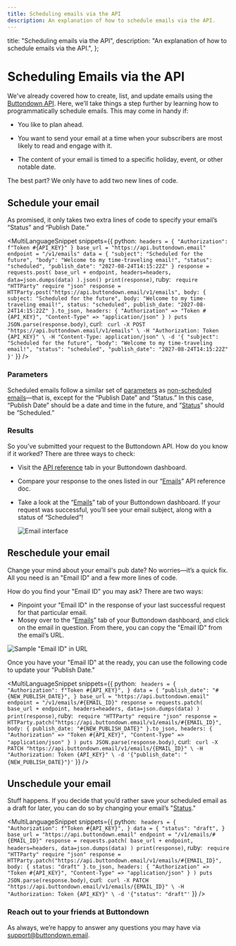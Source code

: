 ```yaml
---
title: Scheduling emails via the API
description: An explanation of how to schedule emails via the API.
---
```



  title: "Scheduling emails via the API",
  description:
    "An explanation of how to schedule emails via the API.",
};

# Scheduling Emails via the API

We've already covered how to create, list, and update emails using the [Buttondown API](https://docs.buttondown.email/api-reference/emails#EmailType). Here, we’ll take things a step further by learning how to programmatically schedule emails. This may come in handy if:

-   You like to plan ahead.
    
-   You want to send your email at a time when your subscribers are most likely to read and engage with it.
    
-   The content of your email is timed to a specific holiday, event, or other notable date.

The best part? We only have to add two new lines of code.

## Schedule your email

As promised, it only takes two extra lines of code to specify your email’s “Status” and “Publish Date.”

<MultiLanguageSnippet
    snippets={{
        python:`
headers = {
    "Authorization": f"Token #{API_KEY}"
}
base_url = "https://api.buttondown.email"
endpoint = "/v1/emails"
data = {
    "subject": "Scheduled for the future",
    "body": "Welcome to my time-traveling email!",
    "status": "scheduled",
    "publish_date": "2027-08-24T14:15:22Z"
}
response = requests.post(
    base_url + endpoint,
    headers=headers,
    data=json.dumps(data)
).json()
print(response)`, ruby: `
require "HTTParty"
require "json"
response = HTTParty.post("https://api.buttondown.email/v1/emails",
    body: {
        subject: "Scheduled for the future",
        body: "Welcome to my time-traveling email!",
        status: "scheduled",
        publish_date: "2027-08-24T14:15:22Z"
    }.to_json,
    headers: {
        "Authorization" => "Token #{API_KEY}",
        "Content-Type" => "application/json"
        }
    )
    puts JSON.parse(response.body)`, curl: `
curl -X POST "https://api.buttondown.email/v1/emails" \
-H "Authorization: Token {API_KEY}" \
-H "Content-Type: application/json" \
-d '{
    "subject": "Scheduled for the future",
    "body": "Welcome to my time-traveling email!",
    "status": "scheduled",
    "publish_date": "2027-08-24T14:15:22Z"
}'`
}}
/>

### Parameters

Scheduled emails follow a similar set of [parameters](https://docs.buttondown.email/api-reference/emails) as [non-scheduled emails](https://docs.buttondown.email/api-reference/emails)—that is, except for the “Publish Date” and “Status.” In this case, “Publish Date” should be a date and time in the future, and “[Status](https://docs.buttondown.email/api-reference/emails#EmailStatus)” should be “Scheduled.”

### Results

So you’ve submitted your request to the Buttondown API. How do you know if it worked? There are three ways to check:

- Visit the [API reference](https://buttondown.email/requests) tab in your Buttondown dashboard.
- Compare your response to the ones listed in our “[Emails](https://docs.buttondown.email/api-reference/emails)” API reference doc.
- Take a look at the “[Emails](https://buttondown.email/emails)” tab of your Buttondown dashboard. If your request was successful, you’ll see your email subject, along with a status of “Scheduled”!

  ![Email interface](/images/email-interface/scheduling-emails-api-reference-emails-tab-2.png)


## Reschedule your email

Change your mind about your email's pub date? No worries—it’s a quick fix. All you need is an "Email ID" and a few more lines of code.

  
How do you find your "Email ID" you may ask? There are two ways: 
- Pinpoint your "Email ID" in the response of your last successful request for that particular email. 
- Mosey over to the “[Emails](https://buttondown.email/emails)” tab of your Buttondown dashboard, and click on the email in question. From there, you can copy the "Email ID" from the email’s URL.

![Sample "Email ID" in URL](/images/emails/scheduling-emails-api-reference-email-id.png)

Once you have your "Email ID" at the ready, you can use the following code to update your "Publish Date."

<MultiLanguageSnippet
    snippets={{
        python: `
headers = {
    "Authorization": f"Token #{API_KEY}",
}
data = {
    "publish_date": "#{NEW_PUBLISH_DATE}",
}
base_url = "https://api.buttondown.email"
endpoint = "/v1/emails/#{EMAIL_ID}"
response = requests.patch(
    base_url + endpoint,
    headers=headers,
    data=json.dumps(data)
)
print(response)`, ruby: `
require "HTTParty"
require "json"
response = HTTParty.patch("https://api.buttondown.email/v1/emails/#{EMAIL_ID}",
    body: {
        publish_date: "#{NEW_PUBLISH_DATE}"
    }.to_json,
    headers: {
        "Authorization" => "Token #{API_KEY}",
        "Content-Type" => "application/json"
    }
)
puts JSON.parse(response.body)`, curl: `
curl -X PATCH "https://api.buttondown.email/v1/emails/{EMAIL_ID}" \
-H "Authorization: Token {API_KEY}" \
-d '{"publish_date": "{NEW_PUBLISH_DATE}"}'`
}}
/>

## Unschedule your email

Stuff happens. If you decide that you’d rather save your scheduled email as a draft for later, you can do so by changing your email’s "[Status](https://docs.buttondown.email/api-reference/emails#EmailStatus)."

<MultiLanguageSnippet
    snippets={{
        python: `
headers = {
    "Authorization": f"Token #{API_KEY}",
}
data = {
    "status": "draft",
}
base_url = "https://api.buttondown.email"
endpoint = "/v1/emails/#{EMAIL_ID}"
response = requests.patch(
    base_url + endpoint,
    headers=headers,
    data=json.dumps(data)
)
print(response)`,
        ruby: `
require "HTTParty"
require "json"
response = HTTParty.patch("https://api.buttondown.email/v1/emails/#{EMAIL_ID}", 
    body: {
        status: "draft"
    }.to_json,
    headers: {
    "Authorization" => "Token #{API_KEY}",
    "Content-Type" => "application/json"
    }
)
puts JSON.parse(response.body)`, curl: `
curl -X PATCH "https://api.buttondown.email/v1/emails/{EMAIL_ID}" \
-H "Authorization: Token {API_KEY}" \
-d '{"status": "draft"'`
}}
/>

### Reach out to your friends at Buttondown

As always, we’re happy to answer any questions you may have via support@buttondown.email.





